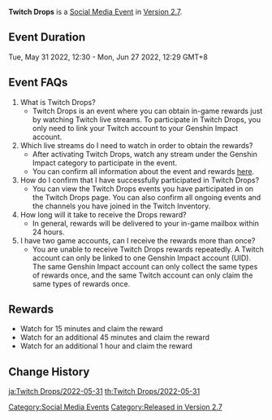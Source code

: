 {{Event
|name              = Twitch Drops 2022-05-31
|image             = Twitch Drops - Watch Livestreams to Claim Rewards.png
|type              = Web
|time_known        = yes
|time_start        = 2022-05-31 12:30:00
|time_start_offset = GMT+8
|time_end          = 2022-06-27 12:29:00
|time_end_offset   = GMT+8
|link              = https://act.hoyoverse.com/ys/event/e20220511twitchdrops/index.html?mhy_auth_required=true
}}
{{Description|Twitch Drops is an event where you can obtain in-game rewards just by watching Twitch live streams. To participate in Twitch Drops, you only need to link your Twitch account to your Genshin Impact account.}}
'''Twitch Drops''' is a [[Social Media Event]] in [[Version 2.7]].

==Event Duration==
Tue, May 31 2022, 12:30 - Mon, Jun 27 2022, 12:29 GMT+8

==Event FAQs==
# What is Twitch Drops?
#* Twitch Drops is an event where you can obtain in-game rewards just by watching Twitch live streams. To participate in Twitch Drops, you only need to link your Twitch account to your Genshin Impact account.
# Which live streams do I need to watch in order to obtain the rewards?
#* After activating Twitch Drops, watch any stream under the Genshin Impact category to participate in the event.
#* You can confirm all information about the event and rewards [https://www.twitch.tv/drops/campaigns here].
# How do I confirm that I have successfully participated in Twitch Drops?
#* You can view the Twitch Drops events you have participated in on the Twitch Drops page. You can also confirm all ongoing events and the channels you have joined in the Twitch Inventory.
# How long will it take to receive the Drops reward?
#* In general, rewards will be delivered to your in-game mailbox within 24 hours.
# I have two game accounts, can I receive the rewards more than once?
#* You are unable to receive Twitch Drops rewards repeatedly. A Twitch account can only be linked to one Genshin Impact account (UID). The same Genshin Impact account can only collect the same types of rewards once, and the same Twitch account can only claim the same types of rewards once.

==Rewards==
{{Card|Mora|5000}}{{Card|Hero's Wit|3}}{{Card|Primogem|10}}
* Watch for 15 minutes and claim the reward {{Item|Mora|25|x=5,000}}
* Watch for an additional 45 minutes and claim the reward {{Item|Hero's Wit|25|x=3}}
* Watch for an additional 1 hour and claim the reward {{Item|Primogem|25|x=10}}

==Change History==
{{Change History|2.7}}

[[Category:Social Media Events]]
[[Category:Released in Version 2.7]]

[[ja:Twitch Drops/2022-05-31]]
[[th:Twitch Drops/2022-05-31]]